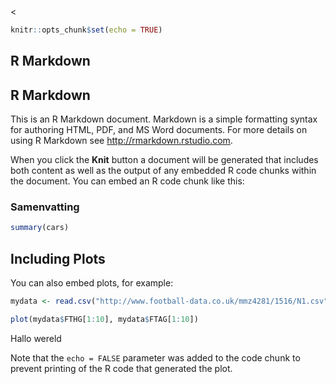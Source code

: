 <head>
<
</head>

```r
knitr::opts_chunk$set(echo = TRUE)
```

## R Markdown
<h2>R Markdown</h2>

This is an R Markdown document. Markdown is a simple formatting syntax for authoring HTML, PDF, and MS Word documents. For more details on using R Markdown see <http://rmarkdown.rstudio.com>.

When you click the **Knit** button a document will be generated that includes both content as well as the output of any embedded R code chunks within the document. You can embed an R code chunk like this:

### Samenvatting

```r
summary(cars)
```

## Including Plots

You can also embed plots, for example:

```r
mydata <- read.csv("http://www.football-data.co.uk/mmz4281/1516/N1.csv")

plot(mydata$FTHG[1:10], mydata$FTAG[1:10])
```
<div> Hallo wereld</div>
Note that the `echo = FALSE` parameter was added to the code chunk to prevent printing of the R code that generated the plot.
